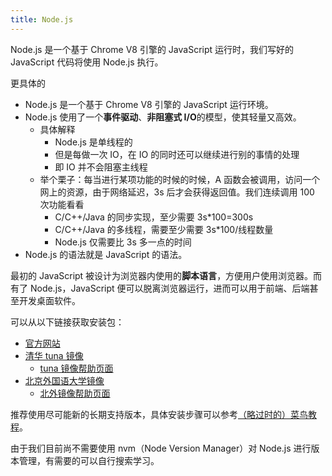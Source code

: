 ---
title: Node.js
---

Node.js 是一个基于 Chrome V8 引擎的 JavaScript 运行时，我们写好的 JavaScript 代码将使用 Node.js 执行。

更具体的

- Node.js 是一个基于 Chrome V8 引擎的 JavaScript 运行环境。
- Node.js 使用了一个**事件驱动**、**非阻塞式 I/O**的模型，使其轻量又高效。
  - 具体解释
    - Node.js 是单线程的
    - 但是每做一次 IO，在 IO 的同时还可以继续进行别的事情的处理
    - 即 IO 并不会阻塞主线程
  - 举个栗子：每当进行某项功能的时候的时候，A 函数会被调用，访问一个网上的资源，由于网络延迟，3s 后才会获得返回值。我们连续调用 100 次功能看看
    - C/C++/Java 的同步实现，至少需要 3s\*100=300s
    - C/C++/Java 的多线程，需要至少需要 3s\*100/线程数量
    - Node.js 仅需要比 3s 多一点的时间
- Node.js 的语法就是 JavaScript 的语法。

最初的 JavaScript 被设计为浏览器内使用的**脚本语言**，方便用户使用浏览器。而有了 Node.js，JavaScript 便可以脱离浏览器运行，进而可以用于前端、后端甚至开发桌面软件。

可以从以下链接获取安装包：

- [官方网站](https://nodejs.org/en/download/)
- [清华 tuna 镜像](https://mirrors.tuna.tsinghua.edu.cn/nodejs-release/)
  - [tuna 镜像帮助页面](https://mirrors.tuna.tsinghua.edu.cn/help/nodejs-release/)
- [北京外国语大学镜像](https://mirrors.bfsu.edu.cn/nodejs-release/)
  - [北外镜像帮助页面](https://mirrors.bfsu.edu.cn/help/nodejs-release/)

推荐使用尽可能新的长期支持版本，具体安装步骤可以参考[（略过时的）菜鸟教程](https://www.runoob.com/nodejs/nodejs-install-setup.html)。

由于我们目前尚不需要使用 nvm（Node Version Manager）对 Node.js 进行版本管理，有需要的可以自行搜索学习。

